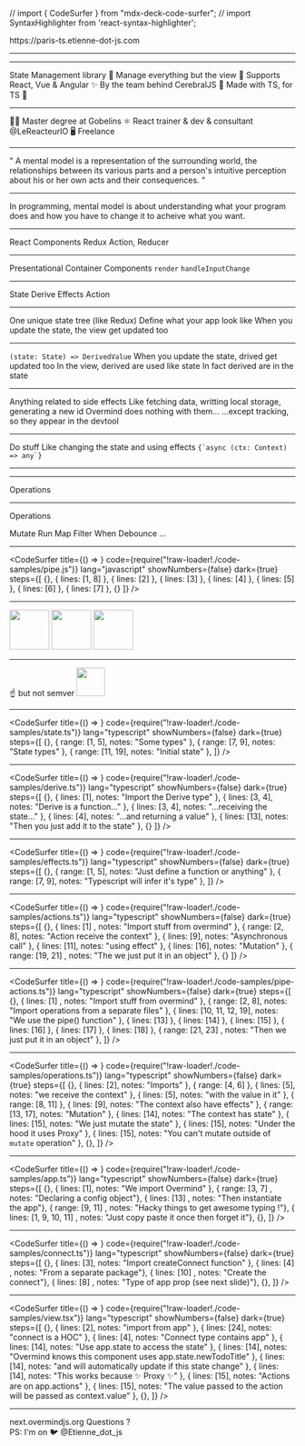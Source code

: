 // import { CodeSurfer } from "mdx-deck-code-surfer";
// import SyntaxHighlighter from 'react-syntax-highlighter';

<Head>
  <title>Overmind - TypeScript Paris - Etienne Dldc</title>
  <meta name='og:image' content='https://paris-ts.etienne-dot-js.com/card.png' />
</Head>

<Title>Hi 👋</Title>

<PrezLink href="https://paris-ts.etienne-dot-js.com"><HttpsPart>https://</HttpsPart>paris-ts.etienne-dot-js.com</PrezLink>

---

<OvermindLogo size="50vh" />

---

<Title>Overmind</Title>

<Appear>
  <Text>State Management library 👷‍</Text>
  <Text>Manage everything but the view 🧠</Text>
  <Text>Supports React, Vue & Angular ✨</Text>
  <Text>By the team behind <Link href="https://cerebraljs.com/">CerebralJS</Link> 🚀 </Text>
  <Text>Made with TS, for TS 🚀</Text>
</Appear>

---

<Title>✋ I'm Etienne</Title>

<Appear>
  <Text>👨‍🎓 Master degree at Gobelins</Text>
  <Text>⚛ React trainer & dev & consultant <Link href="https://twitter.com/LeReacteurIO">@LeReacteurIO</Link></Text>
  <Text>🖥 Freelance</Text>
</Appear>

---

<Title>Mental model</Title>

<Appear>
  <Quote author="Wikipedia">
    " A mental model is a representation of the surrounding world, the relationships between its various parts and a person's intuitive perception about his or her own acts and their consequences. "
  </Quote>
</Appear>

---

<Title>In Programming</Title>

<Appear>
  <Text>In programming, mental model is about understanding what your program does and how you have to change it to acheive what you want.</Text>
</Appear>

---

<Title>Libraries help us shape <br /> the mental model of our apps</Title>

<Appear>
  <Text>React <Arrow /> Components</Text>
  <Text>Redux <Arrow /> Action, Reducer</Text>
</Appear>

---

<Title>Naming is important</Title>

<Appear>
  <Text>Presentational <Arrow double={true} /> Container Components</Text>
  <Text><code>render</code> <Arrow double={true} /> <code>handleInputChange</code></Text>
</Appear>

---

<Title>Overmind Mental model</Title>

<Appear>
  <Text>State</Text>
  <Text>Derive</Text>
  <Text>Effects</Text>
  <Text>Action</Text>
</Appear>

---

<Title>State</Title>

<Appear>
  <Text>One unique state tree (like Redux)</Text>
  <Text>Define what your app look like</Text>
  <Text>When you update the state, the view get updated too</Text>
</Appear>

---

<Title>Derive</Title>

<Appear>
  <Code>(state: State) => DerivedValue</Code>
  <Text>When you update the state, drived get updated too</Text>
  <Text>In the view, derived are used like state</Text>
  <Text>In fact derived are in the state</Text>
</Appear>

---

<Title>Effects</Title>

<Appear>
  <Text>Anything related to side effects</Text>
  <Text>Like fetching data, writting local storage, generating a new id</Text>
  <Text>Overmind does nothing with them...</Text>
  <Text>...except tracking, so they appear in the devtool</Text>
</Appear>

---

<Title>Action</Title>

<Appear>
  <Text>Do stuff</Text>
  <Text>Like changing the state and using effects</Text>
  <Code>{`async (ctx: Context) => any`}</Code>
</Appear>

---

<Title>Pipe Action</Title>

<Steps>
  <Pipe step={0} />
  <Pipe step={1} />
  <Pipe step={2} />
  <Pipe step={3} />
</Steps>

---

<Title>Pipe Action</Title>

<SubTitle>Operations</SubTitle>

<Steps>
  <Pipes pipeIndex={0} />
  <Pipes pipeIndex={1} />
  <Pipes pipeIndex={2} />
  <Pipes pipeIndex={3} />
</Steps>

---

<Title>Pipe Action</Title>

<SubTitle>Operations</SubTitle>

<Appear>
  <Text>Mutate</Text>
  <Text>Run</Text>
  <Text>Map</Text>
  <Text>Filter</Text>
  <Text>When</Text>
  <Text>Debounce</Text>
  <Text>...</Text>
</Appear>

---

<CodeSurfer
  title={() => <Title>Pipe Action</Title>}
  code={require("!raw-loader!./code-samples/pipe.js")}
  lang="javascript"
  showNumbers={false}
  dark={true}
  steps={[
    {},
    { lines: [1, 8] },
    { lines: [2] },
    { lines: [3] },
    { lines: [4] },
    { lines: [5] },
    { lines: [6] },
    { lines: [7] },
    {}
  ]}
/>

---

<Title>Devtools 🚀</Title>

<Steps>
  <Image height="70vh" src={imgDevtool1} />
  <Image height="70vh" src={imgDevtool2} />
  <Image height="70vh" src={imgDevtool3} />
</Steps>

---

<Title>Move fast, break things 🏎</Title>

<Appear>
  <SubTitle> ☝️ but not semver</SubTitle>
  <Image height="50vh" src={imgVersions} />
</Appear>

---

<CodeSurfer
  title={() => <Title>State</Title>}
  code={require("!raw-loader!./code-samples/state.ts")}
  lang="typescript"
  showNumbers={false}
  dark={true}
  steps={[
    {},
    { range: [1, 5], notes: "Some types" },
    { range: [7, 9], notes: "State types" },
    { range: [11, 19], notes: "Initial state" },
  ]}
/>

---

<CodeSurfer
  title={() => <Title>Derive</Title>}
  code={require("!raw-loader!./code-samples/derive.ts")}
  lang="typescript"
  showNumbers={false}
  dark={true}
  steps={[
    {},
    { lines: [1], notes: "Import the Derive type" },
    { lines: [3, 4], notes: "Derive is a function..." },
    { lines: [3, 4], notes: "...receiving the state..." },
    { lines: [4], notes: "...and returning a value" },
    { lines: [13], notes: "Then you just add it to the state" },
    {}
  ]}
/>

---

<CodeSurfer
  title={() => <Title>Effects</Title>}
  code={require("!raw-loader!./code-samples/effects.ts")}
  lang="typescript"
  showNumbers={false}
  dark={true}
  steps={[
    {},
    { range: [1, 5], notes: "Just define a function or anything" },
    { range: [7, 9], notes: "Typescript will infer it's type" },
  ]}
/>

---

<CodeSurfer
  title={() => <Title>Actions</Title>}
  code={require("!raw-loader!./code-samples/actions.ts")}
  lang="typescript"
  showNumbers={false}
  dark={true}
  steps={[
    {},
    { lines: [1] , notes: "Import stuff from overmind" },
    { range: [2, 8], notes: "Action receive the context" },
    { lines: [9], notes: "Asynchronous call" },
    { lines: [11], notes: "using effect" },
    { lines: [16], notes: "Mutation" },
    { range: [19, 21] , notes: "The we just put it in an object" },
    {}
  ]}
/>

---

<CodeSurfer
  title={() => <Title>Pipe Actions</Title>}
  code={require("!raw-loader!./code-samples/pipe-actions.ts")}
  lang="typescript"
  showNumbers={false}
  dark={true}
  steps={[
    {},
    { lines: [1] , notes: "Import stuff from overmind" },
    { range: [2, 8], notes: "Import operations from a separate files" },
    { lines: [10, 11, 12, 19], notes: "We use the pipe() function" },
    { lines: [13] },
    { lines: [14] },
    { lines: [15] },
    { lines: [16] },
    { lines: [17] },
    { lines: [18] },
    { range: [21, 23] , notes: "Then we just put it in an object" },
  ]}
/>

---

<CodeSurfer
  title={() => <Title>Operations</Title>}
  code={require("!raw-loader!./code-samples/operations.ts")}
  lang="typescript"
  showNumbers={false}
  dark={true}
  steps={[
    {},
    { lines: [2], notes: "Imports" },
    { range: [4, 6] },
    { lines: [5], notes: "we receive the context" },
    { lines: [5], notes: "with the value in it" },
    { range: [8, 11] },
    { lines: [9], notes: "The context also have effects" },
    { range: [13, 17], notes: "Mutation" },
    { lines: [14], notes: "The context has state" },
    { lines: [15], notes: "We just mutate the state" },
    { lines: [15], notes: "Under the hood it uses Proxy" },
    { lines: [15], notes: "You can't mutate outside of `mutate` operation" },
    {},
  ]}
/>

---

<CodeSurfer
  title={() => <Title>App</Title>}
  code={require("!raw-loader!./code-samples/app.ts")}
  lang="typescript"
  showNumbers={false}
  dark={true}
  steps={[
    {},
    { lines: [1], notes: "We import Overmind" },
    { range: [3, 7] , notes: "Declaring a config object"},
    { lines: [13] , notes: "Then instantiate the app"},
    { range: [9, 11] , notes: "Hacky things to get awesome typing !"},
    { lines: [1, 9, 10, 11] , notes: "Just copy paste it once then forget it"},
    {},
  ]}
/>

---

<CodeSurfer
  title={() => <Title>Connecting a view</Title>}
  code={require("!raw-loader!./code-samples/connect.ts")}
  lang="typescript"
  showNumbers={false}
  dark={true}
  steps={[
    {},
    { lines: [3], notes: "Import createConnect function" },
    { lines: [4] , notes: "From a separate package"},
    { lines: [10] , notes: "Create the connect"},
    { lines: [8] , notes: "Type of app prop (see next slide)"},
    {},
  ]}
/>

---

<CodeSurfer
  title={() => <Title>Using connect</Title>}
  code={require("!raw-loader!./code-samples/view.tsx")}
  lang="typescript"
  showNumbers={false}
  dark={true}
  steps={[
    {},
    { lines: [2], notes: "import from app" },
    { lines: [24], notes: "connect is a HOC" },
    { lines: [4], notes: "Connect type contains app" },
    { lines: [14], notes: "Use app.state to access the state" },
    { lines: [14], notes: "Overmind knows this component uses app.state.newTodoTitle" },
    { lines: [14], notes: "and will automatically update if this state change" },
    { lines: [14], notes: "This works because ✨ Proxy ✨" },
    { lines: [15], notes: "Actions are on app.actions" },
    { lines: [15], notes: "The value passed to the action will be passed as context.value" },
    {},
  ]}
/>

---

<div style={{ position: 'relative' }}>
  <Title>That's it, thanks</Title>
  <Appear>
    <SubTitle><Link href="https://next.overmindjs.org/">next.overmindjs.org</Link></SubTitle>
    <SubTitle>Questions ?</SubTitle>
    <div style={{ position: 'absolute', width: '80vw', transform: 'translate(-50%, 10vh) scale(0.8)', left: '50%' }}>
      <Text>PS: I'm on 🐦 <Link href="https://twitter.com/Etienne_dot_js">@Etienne_dot_js</Link></Text>
    </div>
  </Appear>
</div>